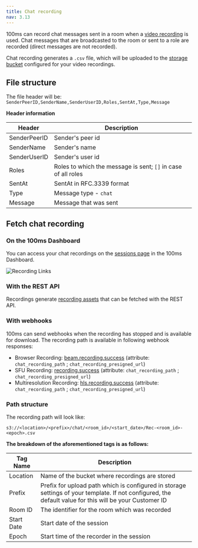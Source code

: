 ```yaml
---
title: Chat recording
nav: 3.13
---
```


100ms can record chat messages sent in a room when a [video recording](./overview) is used. Chat messages that are broadcasted to the room or sent to a role are recorded (direct messages are not recorded).


Chat recording generates a `.csv` file, which will be uploaded to the [storage bucket](../recording-assets/storage-configuration) configured for your video recordings.

## File structure

The file header will be: `SenderPeerID,SenderName,SenderUserID,Roles,SentAt,Type,Message`

**Header information**

| Header | Description |
| ----------- | ------ |
| SenderPeerID |Sender's peer id |
| SenderName | Sender's name |
| SenderUserID | Sender's user id |
| Roles | Roles to which the message is sent; `[]` in case of all roles |
| SentAt| SentAt in RFC.3339 format |
| Type| Message type - `chat`|
| Message| Message that was sent |

## Fetch chat recording

### On the 100ms Dashboard

You can access your chat recordings on the [sessions page](https://dashboard.100ms.live/sessions) in the 100ms Dashboard.

![Recording Links](/docs/v2/recording-links-session.png)

### With the REST API

Recordings generate [recording assets](/server-side/v2/api-reference/recording-assets/overview) that can be fetched with the REST API.

### With webhooks

100ms can send webhooks when the recording has stopped and is available for download. The recording path is available in following webhook responses:

- Browser Recording: [beam.recording.success](/server-side/v2/introduction/webhook#beamrecordingsuccess) (attribute: `chat_recording_path` ; `chat_recording_presigned_url`)
- SFU Recording: [recording.success](/server-side/v2/introduction/webhook#sfu-recording-events) (attribute: `chat_recording_path` ; `chat_recording_presigned_url`)
- Multiresolution Recording: [hls.recording.success](/server-side/v2/introduction/webhook#hlsrecordingsuccess) (attribute: `chat_recording_path` ; `chat_recording_presigned_url`)

### Path structure

The recording path will look like:

`s3://<location>/<prefix>/chat/<room_id>/<start_date>/Rec-<room_id>-<epoch>.csv`

**The breakdown of the aforementioned tags is as follows:**

| Tag Name    | Description |
| ----------- | ---------------------------------------------- |
| Location    | Name of the bucket where recordings are stored |
| Prefix      | Prefix for upload path which is configured in storage settings of your template. If not configured, the default value for this will be your Customer ID |
| Room ID     | The identifier for the room which was recorded |
| Start Date  | Start date of the session |
| Epoch       | Start time of the recorder in the session |
